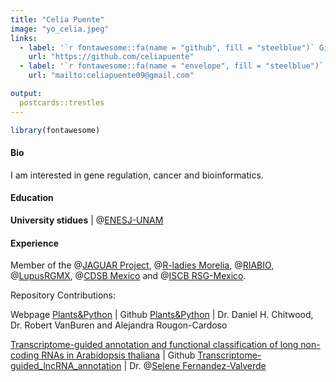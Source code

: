 ```yaml
---
title: "Celia Puente"
image: "yo_celia.jpeg"
links:
  - label: '`r fontawesome::fa(name = "github", fill = "steelblue")` Github'
    url: "https://github.com/celiapuente"
  - label: '`r fontawesome::fa(name = "envelope", fill = "steelblue")` Mail'
    url: "mailto:celiapuente09@gmail.com"

output:
  postcards::trestles
---
```


```r
library(fontawesome)
```

#### **Bio** 

I am interested in gene regulation, cancer and bioinformatics.

#### **Education**

**University stidues** | @[ENESJ-UNAM](https://lcgej.unam.mx)

#### **Experience**

Member of the @[JAGUAR Project](https://twitter.com/PJaguarLATAM), @[R-ladies Morelia](https://www.facebook.com/profile.php?id=100093337606435), @[RIABIO](https://twitter.com/RiaBioNet), @[LupusRGMX](https://lupusrgmx.liigh.unam.mx/quienes-somos.html), @[CDSB Mexico](https://twitter.com/CDSBMexico) and @[ISCB RSG-Mexico](https://x.com/rsg_iscb_mexico?lang=es).

Repository Contributions: 

Webpage [Plants&Python](https://plantsandpython.github.io/PlantsAndPython/00_Opening_page.html) | Github [Plants&Python](https://github.com/PlantsAndPython/PlantsAndPython) | Dr. Daniel H. Chitwood, Dr. Robert VanBuren and Alejandra Rougon-Cardoso

[Transcriptome-guided annotation and functional classification of long non-coding RNAs in Arabidopsis thaliana](https://pubmed.ncbi.nlm.nih.gov/35982083/) | Github [Transcriptome-guided_lncRNA_annotation](https://github.com/RegRNALab/Transcriptome-guided_lncRNA_annotation) | Dr. @[Selene Fernandez-Valverde](https://twitter.com/SelFdz)

